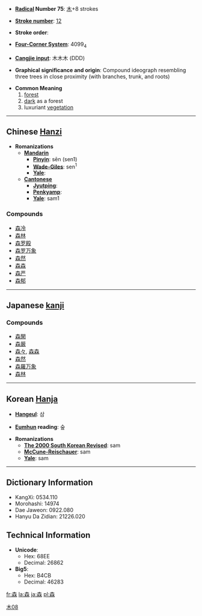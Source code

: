* '''[[Wiktionary:Chinese radical index| Radical]] Number 75''': [[Wiktionary:Chinese radical index 木|木]]+8 strokes

* '''[[Wiktionary:Chinese total strokes index|Stroke number]]''': [[Wiktionary:Chinese total strokes index 12|12]]

* '''Stroke order''': 

* '''[[Wiktionary:Chinese four corner index|Four-Corner System]]''': 4099<sub>4</sub>

* '''[[Wiktionary:Chinese Cangjie index|Cangjie input]]''': 木木木 (DDD)

* '''Graphical significance and origin''': Compound ideograph resembling three trees in close proximity (with branches, trunk, and roots)

* '''Common Meaning'''
*# [[forest]]
*# [[dark]] as a forest
*# luxuriant [[vegetation]]

----

== Chinese [[Hanzi]] ==

* '''Romanizations'''
** '''[[Mandarin]]'''
*** '''[[Pinyin]]''': sēn (sen1)
*** '''[[Wade-Giles]]''': sen<sup>1</sup>
*** '''[[Yale]]''': 
** '''[[Cantonese]]'''
*** '''[[Jyutping]]''':
*** '''[[Penkyamp]]''': 
*** '''[[Yale]]''': sam1

===Compounds===
*[[森冷]]
*[[森林]]
*[[森罗殿]]
*[[森罗万象]]
*[[森然]]
*[[森森]]
*[[森严]]
*[[森郁]]


----

== Japanese [[kanji]] ==
[[Category:Grade 1 kanji|木08]]
{{kanji
|[[しん]] (shin)
|[[もり]] (mori)
|rs=木08}}
===Compounds===
*[[森閑]]
*[[森厳]]
*[[森々]], [[森森]]
*[[森然]]
*[[森羅万象]]
*[[森林]]


----

== Korean [[Hanja]] ==

* '''[[Hangeul]]''': 삼

* '''[[Eumhun]] reading''': 숲

* '''Romanizations'''
** '''[[The 2000 South Korean Revised Romanization|The 2000 South Korean Revised]]''': sam
** '''[[McCune-Reischauer]]''': sam
** '''[[Yale]]''': sam

----

== Dictionary Information ==

* KangXi: 0534.110
* Morohashi: 14974
* Dae Jaweon: 0922.080
* Hanyu Da Zidian: 21226.020

== Technical Information ==

* '''Unicode''':
** Hex: 68EE
** Decimal: 26862
* '''Big5''':
** Hex: B4CB
** Decimal: 46283


[[fr:森]]
[[la:森]]
[[ja:森]]
[[pl:森]]